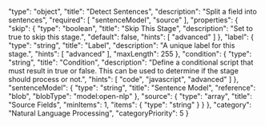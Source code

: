   "type": "object",
  "title": "Detect Sentences",
  "description": "Split a field into sentences",
  "required": [
    "sentenceModel",
    "source"
  ],
  "properties": {
    "skip": {
      "type": "boolean",
      "title": "Skip This Stage",
      "description": "Set to true to skip this stage.",
      "default": false,
      "hints": [
        "advanced"
      ]
    },
    "label": {
      "type": "string",
      "title": "Label",
      "description": "A unique label for this stage.",
      "hints": [
        "advanced"
      ],
      "maxLength": 255
    },
    "condition": {
      "type": "string",
      "title": "Condition",
      "description": "Define a conditional script that must result in true or false. This can be used to determine if the stage should process or not.",
      "hints": [
        "code",
        "javascript",
        "advanced"
      ]
    },
    "sentenceModel": {
      "type": "string",
      "title": "Sentence Model",
      "reference": "blob",
      "blobType": "model:open-nlp"
    },
    "source": {
      "type": "array",
      "title": "Source Fields",
      "minItems": 1,
      "items": {
        "type": "string"
      }
    }
  },
  "category": "Natural Language Processing",
  "categoryPriority": 5
}
